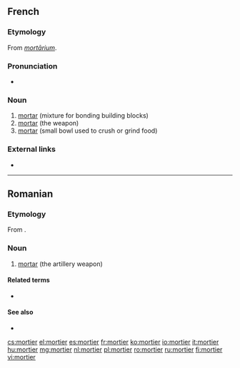 ==French==
{{wikipedia|lang=fr}}

===Etymology===
From {{etyl|la|fr}} ''[[mortarium|mortārium]]''.


===Pronunciation===
* {{audio|Fr-mortier.ogg|Audio|lang=fr}}

===Noun===
{{fr-noun|m}}

# [[mortar]] (mixture for bonding building blocks)
# [[mortar]] (the weapon)
# [[mortar]] (small bowl used to crush or grind food)

===External links===
* {{R:TLFi}}

----

==Romanian==

===Etymology===
From {{etyl|fr|ro}} {{m|fr|mortier}}.

===Noun===
{{ro-noun|n|mortiere}}

# [[mortar]] (the artillery weapon)

====Related terms====
* {{l|ro|mortar}}

====See also====
* {{l|ro|obuzier}}

[[cs:mortier]]
[[el:mortier]]
[[es:mortier]]
[[fr:mortier]]
[[ko:mortier]]
[[io:mortier]]
[[it:mortier]]
[[hu:mortier]]
[[mg:mortier]]
[[nl:mortier]]
[[pl:mortier]]
[[ro:mortier]]
[[ru:mortier]]
[[fi:mortier]]
[[vi:mortier]]